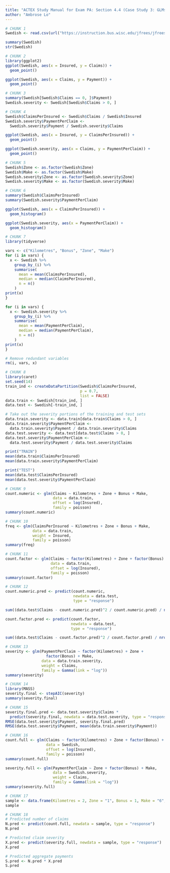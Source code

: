 ---
title: "ACTEX Study Manual for Exam PA: Section 4.4 (Case Study 3: GLMs for Count and Aggregate Loss Variables)"
author: "Ambrose Lo"
---


```{r}
# CHUNK 1
Swedish <- read.csv(url("https://instruction.bus.wisc.edu/jfrees/jfreesbooks/Regression%20Modeling/BookWebDec2010/CSVData/SwedishMotorInsurance.csv"))

summary(Swedish)
str(Swedish)
```


```{r}
# CHUNK 2
library(ggplot2)
ggplot(Swedish, aes(x = Insured, y = Claims)) +
  geom_point()

ggplot(Swedish, aes(x = Claims, y = Payment)) +
  geom_point()
```


```{r}
# CHUNK 3
summary(Swedish[Swedish$Claims == 0, ]$Payment)
Swedish.severity <- Swedish[Swedish$Claims > 0, ]
```


```{r}
# CHUNK 4
Swedish$ClaimsPerInsured <- Swedish$Claims / Swedish$Insured
Swedish.severity$PaymentPerClaim <-
  Swedish.severity$Payment / Swedish.severity$Claims

ggplot(Swedish, aes(x = Insured, y = ClaimsPerInsured)) +
  geom_point()

ggplot(Swedish.severity, aes(x = Claims, y = PaymentPerClaim)) +
  geom_point()
```


```{r}
# CHUNK 5
Swedish$Zone <- as.factor(Swedish$Zone)
Swedish$Make <- as.factor(Swedish$Make)
Swedish.severity$Zone <- as.factor(Swedish.severity$Zone)
Swedish.severity$Make <- as.factor(Swedish.severity$Make)
```


```{r}
# CHUNK 6
summary(Swedish$ClaimsPerInsured)
summary(Swedish.severity$PaymentPerClaim)

ggplot(Swedish, aes(x = ClaimsPerInsured)) +
  geom_histogram()

ggplot(Swedish.severity, aes(x = PaymentPerClaim)) +
  geom_histogram()
```


```{r}
# CHUNK 7
library(tidyverse)

vars <- c("Kilometres", "Bonus", "Zone", "Make")
for (i in vars) {
  x <- Swedish %>%
    group_by_(i) %>%
    summarise(
      mean = mean(ClaimsPerInsured),
      median = median(ClaimsPerInsured),
      n = n()
    )
print(x)
}

for (i in vars) {
  x <- Swedish.severity %>%
    group_by_(i) %>%
    summarise(
      mean = mean(PaymentPerClaim),
      median = median(PaymentPerClaim),
      n = n()
    )
print(x)
}

# Remove redundant variables
rm(i, vars, x)
```


```{r}
# CHUNK 8
library(caret)
set.seed(14)
train_ind <- createDataPartition(Swedish$ClaimsPerInsured,
                                 p = 0.7,
                                 list = FALSE)
data.train <- Swedish[train_ind, ]
data.test <- Swedish[-train_ind, ]

# Take out the severity portions of the training and test sets
data.train.severity <- data.train[data.train$Claims > 0, ]
data.train.severity$PaymentPerClaim <-
  data.train.severity$Payment / data.train.severity$Claims
data.test.severity <- data.test[data.test$Claims > 0, ]
data.test.severity$PaymentPerClaim <-
  data.test.severity$Payment / data.test.severity$Claims

print("TRAIN")
mean(data.train$ClaimsPerInsured)
mean(data.train.severity$PaymentPerClaim)

print("TEST")
mean(data.test$ClaimsPerInsured)
mean(data.test.severity$PaymentPerClaim)
```


```{r}
# CHUNK 9
count.numeric <- glm(Claims ~ Kilometres + Zone + Bonus + Make,
                     data = data.train,
                     offset = log(Insured),
                     family = poisson)
summary(count.numeric)
```


```{r}
# CHUNK 10
freq <- glm(ClaimsPerInsured ~ Kilometres + Zone + Bonus + Make,
            data = data.train,
            weight = Insured,
            family = poisson)
summary(freq)
```


```{r}
# CHUNK 11
count.factor <- glm(Claims ~ factor(Kilometres) + Zone + factor(Bonus) + Make,
                    data = data.train,
                    offset = log(Insured),
                    family = poisson)
summary(count.factor)
```


```{r}
# CHUNK 12
count.numeric.pred <- predict(count.numeric,
                              newdata = data.test,
                              type = "response")

sum((data.test$Claims - count.numeric.pred)^2 / count.numeric.pred) / nrow(data.test)

count.factor.pred <- predict(count.factor,
                             newdata = data.test,
                             type = "response")

sum((data.test$Claims - count.factor.pred)^2 / count.factor.pred) / nrow(data.test)
```


```{r}
# CHUNK 13
severity <- glm(PaymentPerClaim ~ factor(Kilometres) + Zone +
                  factor(Bonus) + Make,
                data = data.train.severity,
                weight = Claims,
                family = Gamma(link = "log"))
summary(severity)
```


```{r}
# CHUNK 14
library(MASS)
severity.final <- stepAIC(severity)
summary(severity.final)
```


```{r}
# CHUNK 15
severity.final.pred <- data.test.severity$Claims *
  predict(severity.final, newdata = data.test.severity, type = "response")
RMSE(data.test.severity$Payment, severity.final.pred)
RMSE(data.test.severity$Payment, mean(data.train.severity$Payment))
```


```{r}
# CHUNK 16
count.full <- glm(Claims ~ factor(Kilometres) + Zone + factor(Bonus) + Make,
                  data = Swedish,
                  offset = log(Insured),
                  family = poisson)
summary(count.full)

severity.full <- glm(PaymentPerClaim ~ Zone + factor(Bonus) + Make,
                     data = Swedish.severity,
                     weight = Claims,
                     family = Gamma(link = "log"))
summary(severity.full)
```


```{r}
# CHUNK 17
sample <- data.frame(Kilometres = 2, Zone = "1", Bonus = 1, Make = "6", Insured = 350)
sample
```


```{r}
# CHUNK 18
# Predicted number of claims
N.pred <- predict(count.full, newdata = sample, type = "response")
N.pred

# Predicted claim severity
X.pred <- predict(severity.full, newdata = sample, type = "response")
X.pred

# Predicted aggregate payments
S.pred <- N.pred * X.pred
S.pred
```